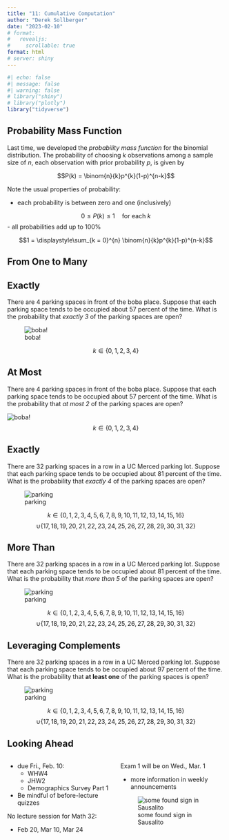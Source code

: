 ```yaml
---
title: "11: Cumulative Computation"
author: "Derek Sollberger"
date: "2023-02-10"
# format: 
#   revealjs:
#     scrollable: true
format: html
# server: shiny
---
```


\newcommand{\ds}{\displaystyle}

```r
#| echo: false
#| message: false
#| warning: false
# library("shiny")
# library("plotly")
library("tidyverse")
```

## Probability Mass Function

Last time, we developed the *probability mass function* for the binomial distribution.  The probability of choosing $k$ observations among a sample size of $n$, each observation with prior probability $p$, is given by


$$P(k) = \binom{n}{k}p^{k}(1-p)^{n-k}$$


Note the usual properties of probability:

- each probability is between zero and one (inclusively)
    
$$0 \leq P(k) \leq 1 \quad\text{for each } k$$
- all probabilities add up to 100\%
    
 
$$1 = \ds\sum_{k = 0}^{n} \binom{n}{k}p^{k}(1-p)^{n-k}$$

## From One to Many

:::: {.panel-tabset}

## Exactly

There are 4 parking spaces in front of the boba place.  Suppose that each parking space tends to be occupied about 57 percent of the time.  What is the probability that *exactly 3* of the parking spaces are open?

![boba!](boba.png)

$$k \in \{0, 1, 2, 3, 4\}$$

## At Most

There are 4 parking spaces in front of the boba place.  Suppose that each parking space tends to be occupied about 57 percent of the time.  What is the probability that *at most 2* of the parking spaces are open?

![boba!](boba.png)
$$k \in \{0, 1, 2, 3, 4\}$$

## Exactly

There are 32 parking spaces in a row in a UC Merced parking lot.  Suppose that each parking space tends to be occupied about 81 percent of the time.  What is the probability that *exactly 4* of the parking spaces are open?

![parking](UCMparkinglot.png)

$$k \in \{0, 1, 2, 3, 4, 5, 6, 7, 8, 9, 10, 11, 12, 13, 14, 15, 16\}$$
$$\cup \{17, 18, 19, 20, 21, 22, 23, 24, 25, 26, 27, 28, 29, 30, 31, 32\}$$

## More Than

There are 32 parking spaces in a row in a UC Merced parking lot.  Suppose that each parking space tends to be occupied about 81 percent of the time.  What is the probability that *more than 5* of the parking spaces are open?

![parking](UCMparkinglot.png)

$$k \in \{0, 1, 2, 3, 4, 5, 6, 7, 8, 9, 10, 11, 12, 13, 14, 15, 16\}$$
$$\cup \{17, 18, 19, 20, 21, 22, 23, 24, 25, 26, 27, 28, 29, 30, 31, 32\}$$

::::

## Leveraging Complements

There are 32 parking spaces in a row in a UC Merced parking lot.  Suppose that each parking space tends to be occupied about 97 percent of the time.  What is the probability that **at least one** of the parking spaces is open?

![parking](UCMparkinglot2.png)

$$k \in \{0, 1, 2, 3, 4, 5, 6, 7, 8, 9, 10, 11, 12, 13, 14, 15, 16\}$$
$$\cup \{17, 18, 19, 20, 21, 22, 23, 24, 25, 26, 27, 28, 29, 30, 31, 32\}$$

## Looking Ahead

:::: {.columns}

::: {.column width="50%"}
- due Fri., Feb. 10:
  - WHW4
  - JHW2
  - Demographics Survey Part 1
- Be mindful of before-lecture quizzes	

No lecture session for Math 32: 

* Feb 20, Mar 10, Mar 24

:::

::: {.column width="50%"}

Exam 1 will be on Wed., Mar. 1

  - more information in weekly announcements

![some found sign in Sausalito](median_prohibited)



:::

::::

















:::: {.columns}

::: {.column width="50%"}
	
:::

::: {.column width="50%"}

:::

::::

:::: {.panel-tabset}



::::
